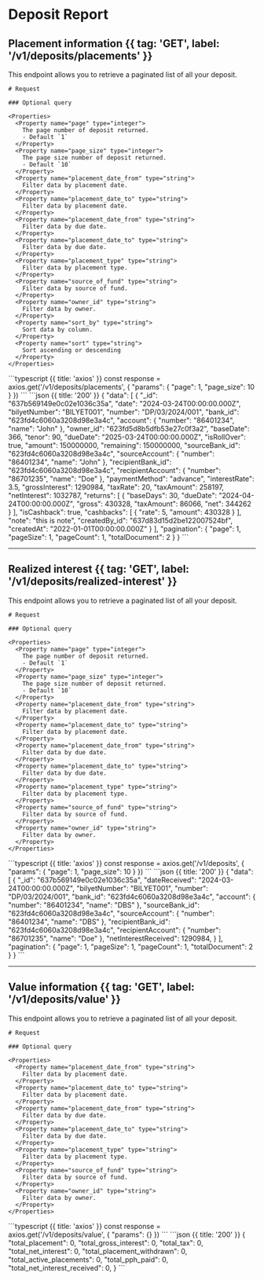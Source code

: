 
# Deposit Report

## Placement information {{ tag: 'GET', label: '/v1/deposits/placements' }}

<Row>
  <Col>
    This endpoint allows you to retrieve a paginated list of all your deposit.

    # Request

    ### Optional query

    <Properties>
      <Property name="page" type="integer">
        The page number of deposit returned.
        - Default `1`
      </Property>
      <Property name="page_size" type="integer">
        The page size number of deposit returned.
        - Default `10`
      </Property>
      <Property name="placement_date_from" type="string">
        Filter data by placement date.
      </Property>
      <Property name="placement_date_to" type="string">
        Filter data by placement date.
      </Property>
      <Property name="placement_date_from" type="string">
        Filter data by due date.
      </Property>
      <Property name="placement_date_to" type="string">
        Filter data by due date.
      </Property>
      <Property name="placement_type" type="string">
        Filter data by placement type.
      </Property>
      <Property name="source_of_fund" type="string">
        Filter data by source of fund.
      </Property>
      <Property name="owner_id" type="string">
        Filter data by owner.
      </Property>
      <Property name="sort_by" type="string">
        Sort data by column.
      </Property>
      <Property name="sort" type="string">
        Sort ascending or descending
      </Property>
    </Properties>
  </Col>

  <Col sticky>
    <CodeGroup title="Request" tag="GET" label="/v1/deposits">
      ```typescript {{ title: 'axios' }}
      const response = axios.get('/v1/deposits/placements', {
        "params": {
          "page": 1,
          "page_size": 10
        }
      })
      ```
    </CodeGroup>
    <CodeGroup title="Response">
      ```json {{ title: '200' }}
        {
          "data": [
            {
              "_id": "637b569149e0c02e1036c35a",
              "date": "2024-03-24T00:00:00.000Z",
              "bilyetNumber": "BILYET001",
              "number": "DP/03/2024/001",
              "bank_id": "623fd4c6060a3208d98e3a4c",
              "account": {
                "number": "86401234",
                "name": "John"
              },
              "owner_id": "623fd5d8b5dfb53e27c0f3a2",
              "baseDate": 366,
              "tenor": 90,
              "dueDate": "2025-03-24T00:00:00.000Z",
              "isRollOver": true,
              "amount": 150000000,
              "remaining": 150000000,
              "sourceBank_id": "623fd4c6060a3208d98e3a4c",
              "sourceAccount": {
                "number": "86401234",
                "name": "John"
              },
              "recipientBank_id": "623fd4c6060a3208d98e3a4c",
              "recipientAccount": {
                "number": "86701235",
                "name": "Doe"
              },
              "paymentMethod": "advance",
              "interestRate": 3.5,
              "grossInterest": 1290984,
              "taxRate": 20,
              "taxAmount": 258197,
              "netInterest": 1032787,
              "returns": [
                {
                  "baseDays": 30,
                  "dueDate": "2024-04-24T00:00:00.000Z",
                  "gross": 430328,
                  "taxAmount": 86066,
                  "net": 344262
                }
              ],
              "isCashback": true,
              "cashbacks": [
                {
                  "rate": 5,
                  "amount": 430328
                }
              ],
              "note": "this is note",
              "createdBy_id": "637d83d15d2be122007524bf",
              "createdAt": "2022-01-01T00:00:00.000Z"
            }
          ],
          "pagination": {
            "page": 1,
            "pageSize": 1,
            "pageCount": 1,
            "totalDocument": 2
          }
        }
      ```
    </CodeGroup>
  </Col>
</Row>

---

## Realized interest {{ tag: 'GET', label: '/v1/deposits/realized-interest' }}

<Row>
  <Col>
    This endpoint allows you to retrieve a paginated list of all your deposit.

    # Request

    ### Optional query

    <Properties>
      <Property name="page" type="integer">
        The page number of deposit returned.
        - Default `1`
      </Property>
      <Property name="page_size" type="integer">
        The page size number of deposit returned.
        - Default `10`
      </Property>
      <Property name="placement_date_from" type="string">
        Filter data by placement date.
      </Property>
      <Property name="placement_date_to" type="string">
        Filter data by placement date.
      </Property>
      <Property name="placement_date_from" type="string">
        Filter data by due date.
      </Property>
      <Property name="placement_date_to" type="string">
        Filter data by due date.
      </Property>
      <Property name="placement_type" type="string">
        Filter data by placement type.
      </Property>
      <Property name="source_of_fund" type="string">
        Filter data by source of fund.
      </Property>
      <Property name="owner_id" type="string">
        Filter data by owner.
      </Property>
    </Properties>
  </Col>

  <Col sticky>
    <CodeGroup title="Request" tag="GET" label="/v1/deposits">
      ```typescript {{ title: 'axios' }}
      const response = axios.get('/v1/deposits', {
        "params": {
          "page": 1,
          "page_size": 10
        }
      })
      ```
    </CodeGroup>
    <CodeGroup title="Response">
      ```json {{ title: '200' }}
        {
          "data": [
            {
              "_id": "637b569149e0c02e1036c35a",
              "dateReceived": "2024-03-24T00:00:00.000Z",
              "bilyetNumber": "BILYET001",
              "number": "DP/03/2024/001",
              "bank_id": "623fd4c6060a3208d98e3a4c",
              "account": {
                "number": "86401234",
                "name": "DBS"
              },
              "sourceBank_id": "623fd4c6060a3208d98e3a4c",
              "sourceAccount": {
                "number": "86401234",
                "name": "DBS"
              },
              "recipientBank_id": "623fd4c6060a3208d98e3a4c",
              "recipientAccount": {
                "number": "86701235",
                "name": "Doe"
              },
              "netInterestReceived": 1290984,
            }
          ],
          "pagination": {
            "page": 1,
            "pageSize": 1,
            "pageCount": 1,
            "totalDocument": 2
          }
        }
      ```
    </CodeGroup>
  </Col>
</Row>

---

## Value information {{ tag: 'GET', label: '/v1/deposits/value' }}

<Row>
  <Col>
    This endpoint allows you to retrieve a paginated list of all your deposit.

    # Request

    ### Optional query

    <Properties>
      <Property name="placement_date_from" type="string">
        Filter data by placement date.
      </Property>
      <Property name="placement_date_to" type="string">
        Filter data by placement date.
      </Property>
      <Property name="placement_date_from" type="string">
        Filter data by due date.
      </Property>
      <Property name="placement_date_to" type="string">
        Filter data by due date.
      </Property>
      <Property name="placement_type" type="string">
        Filter data by placement type.
      </Property>
      <Property name="source_of_fund" type="string">
        Filter data by source of fund.
      </Property>
      <Property name="owner_id" type="string">
        Filter data by owner.
      </Property>
    </Properties>
  </Col>

  <Col sticky>
    <CodeGroup title="Request" tag="GET" label="/v1/deposits/value">
      ```typescript {{ title: 'axios' }}
      const response = axios.get('/v1/deposits/value', {
        "params": {}
      })
      ```
    </CodeGroup>
    <CodeGroup title="Response">
      ```json {{ title: '200' }}
        {
          "total_placement": 0,
          "total_gross_interest": 0,
          "total_tax": 0,
          "total_net_interest": 0,
          "total_placement_withdrawn": 0,
          "total_active_placements": 0,
          "total_pph_paid": 0,
          "total_net_interest_received": 0,
        }
      ```
    </CodeGroup>
  </Col>
</Row>
